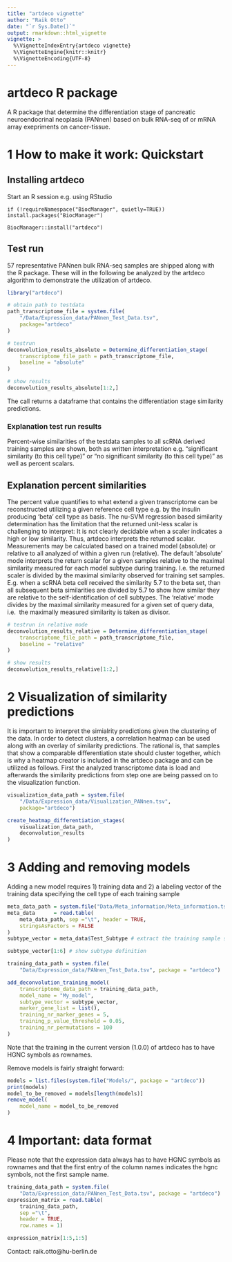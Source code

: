 ```yaml
---
title: "artdeco vignette"
author: "Raik Otto"
date: "`r Sys.Date()`"
output: rmarkdown::html_vignette
vignette: >
  %\VignetteIndexEntry{artdeco vignette}
  %\VignetteEngine{knitr::knitr}
  %\VignetteEncoding{UTF-8}
---
```


# artdeco R package

A R package that determine the differentiation stage of pancreatic neuroendocrinal 
neoplasia (PANnen) based on bulk RNA-seq of or mRNA array exepriments on cancer-tissue.

# 1 How to make it work:  Quickstart

## Installing artdeco

Start an R session e.g. using RStudio

`if (!requireNamespace("BiocManager", quietly=TRUE))`
    `install.packages("BiocManager")`

`BiocManager::install("artdeco")`

## Test run

57 representative PANnen bulk RNA-seq samples are shipped along with
the R package. These will in the following be analyzed by the artdeco
 algorithm to demonstrate the utilization of artdeco.

```r
library("artdeco")

# obtain path to testdata
path_transcriptome_file = system.file(
    "/Data/Expression_data/PANnen_Test_Data.tsv",
    package="artdeco"
)

# testrun
deconvolution_results_absolute = Determine_differentiation_stage(
    transcriptome_file_path = path_transcriptome_file,
    baseline = "absolute"
)

# show results
deconvolution_results_absolute[1:2,]
```
The call returns a dataframe that contains the differentiation stage
similarity predictions. 

### Explanation test run results

Percent-wise similarities of the testdata samples to all scRNA derived training
 samples are shown, both as written interpretation e.g. "significant similarity (to this cell type)"
 or "no significant similarity (to this cell type)" as well as percent scalars.

## Explanation percent similarities 

The percent value quantifies to what extend a given transcriptome can be reconstructed utilizing
 a given reference cell type e.g. by the insulin producing 'beta' cell type as basis. The nu-SVM 
 regression based similarity determination has the limitation that the returned unit-less scalar 
 is challenging to interpret: It is not clearly decidable when a scaler indicates a high or low
 similarity. Thus, artdeco interprets the returned scalar. Measurements may be calculated based
 on a trained model (absolute) or relative to all analyzed of within a given run (relative).
 The default 'absolute' mode interprets the return scalar for a given samples relative to the 
 maximal similarity measured for each model subtype during training. I.e. the returned scaler is
 divided by the maximal similarity observed for training set samples. E.g. when a scRNA beta cell
 received the similarity 5.7 to the beta set, than all subsequent beta similarities are divided 
 by 5.7 to show how similar they are relative to the self-identification of cell subtypes. The
 'relative' mode divides by the maximal similarity measured for a given set of query data, i.e. 
 the maximally measured similarity is taken as divisor.
 
```r

# testrun in relative mode
deconvolution_results_relative = Determine_differentiation_stage(
    transcriptome_file_path = path_transcriptome_file,
    baseline = "relative"
)

# show results
deconvolution_results_relative[1:2,]
```
 
# 2 Visualization of similarity predictions

It is important to interpret the simialrity predictions given the clustering of the data. In
 order to detect clusters, a correlation heatmap can be used along with an overlay of similarity
 predictions. The rational is, that samples that show a comparable differentiation state should
 cluster together, which is why a heatmap creator is included in the artdeco package and can
 be utilized as follows. First the analyzed transcriptome data is load and afterwards the 
 similarity predictions from step one are being passed on to the visualization function.

```r
visualization_data_path = system.file(
    "/Data/Expression_data/Visualization_PANnen.tsv",
    package="artdeco")

create_heatmap_differentiation_stages(
    visualization_data_path,
    deconvolution_results
)
```

# 3 Adding and removing models

Adding a new model requires 1) training data and 2) a labeling vector of the training data
specifying the cell type of each training sample
```r
meta_data_path = system.file("Data/Meta_information/Meta_information.tsv", package = "artdeco")
meta_data      = read.table(
    meta_data_path, sep ="\t", header = TRUE,
    stringsAsFactors = FALSE
)
subtype_vector = meta_data$Test_Subtype # extract the training sample subtype labels

subtype_vector[1:6] # show subtype definition

training_data_path = system.file(
    "Data/Expression_data/PANnen_Test_Data.tsv", package = "artdeco")

add_deconvolution_training_model(
    transcriptome_data_path = training_data_path,
    model_name = "My_model",
    subtype_vector = subtype_vector,
    marker_gene_list = list(),
    training_nr_marker_genes = 5,
    training_p_value_threshold = 0.05,
    training_nr_permutations = 100
)
```
Note that the training in the current version (1.0.0) of artdeco has to have HGNC symbols
as rownames.

Remove models is fairly straight forward:
```r
models = list.files(system.file("Models/", package = "artdeco"))
print(models)
model_to_be_removed = models[length(models)]
remove_model(
    model_name = model_to_be_removed
)
```

# 4 Important: data format

Please note that the expression data always has to have HGNC symbols as rownames and that the first 
entry of the column names indicates the hgnc symbols, not the first sample name.
```r
training_data_path = system.file(
    "Data/Expression_data/PANnen_Test_Data.tsv", package = "artdeco")
expression_matrix = read.table(
    training_data_path,
    sep ="\t",
    header = TRUE,
    row.names = 1)

expression_matrix[1:5,1:5]
```

Contact: raik.otto@hu-berlin.de
